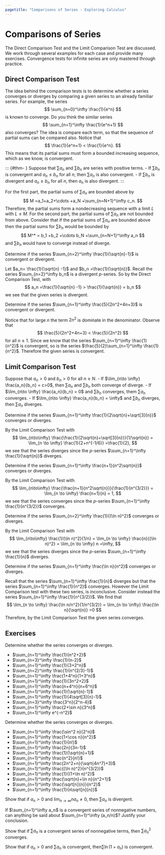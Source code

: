 ```yaml
---
pagetitle: "Comparisons of Series - Exploring Calculus"
---
```

# Comparisons of Series


The Direct Comparison Test and the Limit Comparison Test are discussed. We work through several examples for each case and provide many exercises. Convergence tests for infinite series are only mastered through practice.


## Direct Comparison Test

The idea behind the comparison tests is to determine whether a series converges or diverges by comparing a given series to an already familiar series. 
For example, the series 
$$
\sum_{n=0}^\infty \frac{1}{e^n}
$$ 
is known to converge. 
Do you think the similar series
$$
\sum_{n=1}^\infty \frac{1}{e^n+1}
$$
also converges?
The idea is compare each term, so that the sequence of partial sums can be compared also. 
Notice that 
$$
\frac{1}{e^n+1} < \frac{1}{e^n}.
$$
This means that its partial sums must form a bounded increasing sequence, which as we know, is convergent. 



::: {#thm- } \label{Direct Comparison Test}
Suppose that $\sum a_n$ and $\sum b_n$ are series with positive terms. 
 - If $\sum b_n$ is convergent and $a_n\leq b_n$ for all $n$, then $\sum a_n$ is also convergent.
- If  $\sum b_n$ is divergent and $a_n \geq b_n$ for all $n$, then $a_n$ is also divergent. 
::: 

::: {.proof }
For the first part, the partial sums of $\sum a_n$ are bounded above by 
$$
M =a_1+a_2+\cdots +a_N +\sum_{n=N+1}^\infty c_n.
$$
Therefore, the partial sums form a nondecreasing sequence with a limit $L$ with $L\leq M$.
For the second part, the partial sums of $\sum a_n$ are not bounded from above.
Consider that if the partial sums of $\sum a_n$ are bounded above then the partial sums for $\sum b_n$ would be bounded by 
$$
M^* = b_1 +b_2 +\cdots b_N +\sum_{n=N+1}^\infty a_n
$$
and $\sum b_n$ would have to converge instead of diverge. 
::: 

::: {#exm- } 
Determine if the series $\sum_{n=2}^\infty \frac{1}{\sqrt{n}-1}$ is convergent or divergent.  
::: 

::: {.solution }
Let $a_n= \frac{1}{\sqrt{n} -1}$ and $b_n =\frac{1}{\sqrt{n}}$. 
Recall the series $\sum_{n=2}^\infty b_n$ is a divergent $p$-series. 
So by the Direct Comparison Test, with 
$$
a_n =\frac{1}{\sqrt{n} -1} > \frac{1}{\sqrt{n}} = b_n
$$
we see that the given series is divergent. 
::: 

::: {#exm- } 
Determine if the series $\sum_{n=1}^\infty \frac{5}{2n^2+4n+3}$ is convergent or divergent.  
::: 

::: {.solution }
Notice that for large $n$ the term $2n^2$ is dominate in the denominator. Observe that
$$
\frac{5}{2n^2+4n+3} < \frac{5}{2n^2}
$$
for all $n\geq 1$. 
Since we know that the series $\sum_{n=1}^\infty \frac{1}{n^2}$ is convergent, so is the series $\frac{5}{2}\sum_{n=1}^\infty \frac{1}{n^2}$.
Therefore the given series is convergent. 
::: 


## Limit Comparison Test

::: {#thm- } 
Suppose that $a_n>0$ and $b_n>0$ for all $n\geq N$.
 - If $\lim_{n\to \infty} \frac{a_n}{b_n} = c>0$, then $\sum a_n$ and $\sum b_n$ both converge of diverge. 
- If $\lim_{n\to \infty} \frac{a_n}{b_n} = 0$ and $\sum b_n$ converges, them $\sum a_n$ converges. 
- If $\lim_{n\to \infty} \frac{a_n}{b_n} = \infty$ and $\sum b_n$ diverges, then $\sum a_n$ diverges. 
::: 


::: {#exm- } 
Determine if the series $\sum_{n=1}^\infty \frac{1}{2\sqrt{n}+\sqrt[3]{n}}$ converges or diverges. 
::: 

::: {.solution }
By the Limit Comparison Test with
$$
\lim_{n\to\infty} \frac{\frac{1}{2\sqrt{n}+\sqrt[3]{n}}}{1/\sqrt{n}} = \lim_{n \to \infty} \frac{1}{2+n^{-1/6}} =\frac{1}{2},
$$
we see that the series diverges since the $p$-series $\sum_{n=1}^\infty \frac{1}{\sqrt{n}}$ diverges.
::: 

::: {#exm- } 
Determine if the series $\sum_{n=1}^\infty \frac{n+1}{n^2\sqrt{n}}$ converges or diverges. 
::: 

::: {.solution }
By the Limit Comparison Test with
$$
\lim_{n\to\infty} \frac{\frac{n+1}{n^2\sqrt{n}}}{\frac{1}{n^{3/2}}} = \lim_{n \to \infty} \frac{n+1}{n} = 1, 
$$
we see that the series converges since the $p$-series $\sum_{n=1}^\infty \frac{1}{n^{3/2}}$ converges.
::: 

::: {#exm- } 
Determine if the series $\sum_{n=2}^\infty \frac{1}{(\ln n)^2}$ converges or diverges. 
::: 

::: {.solution }
By the Limit Comparison Test with
$$
\lim_{n\to\infty} \frac{1/(\ln n)^2}{1/n} = \lim_{n \to \infty} \frac{n}{(\ln n)^2} = \lim_{n \to \infty} n =\infty, 
$$
we see that the series diverges since the $p$-series $\sum_{n=1}^\infty \frac{1}{n}$ diverges.
::: 


::: {#exm- } 
Determine if the series $\sum_{n=1}^\infty \frac{\ln n}{n^2}$ converges or diverges. 
::: 

::: {.solution }
Recall that the series $\sum_{n=1}^\infty \frac{1}{n}$ diverges but that the series $\sum_{n=1}^\infty \frac{1}{n^2}$ converges. 
However the Limit Comparison test with these two series, is inconclusive. 
Consider instead the series $\sum_{n=1}^\infty \frac{1}{n^{3/2}}$.
We find that 
$$
\lim_{n \to \infty} \frac{\ln n/n^2}{1/n^{3/2}} 
= \lim_{n \to \infty} \frac{\ln n}{\sqrt{n}} 
=0
$$
Therefore, by the Limit Comparison Test the given series converges. 
::: 



## Exercises

::: {#exr- } 
Determine whether the series converges or diverges. 
 
 - $\sum_{n=1}^\infty \frac{1}{n^2+2}$
- $\sum_{n=3}^\infty \frac{1}{n-2}$
- $\sum_{n=1}^\infty \frac{1}{3+2^n}$
- $\sum_{n=2}^\infty \frac{1}{n^{2/3}-1}$
- $\sum_{n=1}^\infty \frac{1+4^n}{1+3^n}$
- $\sum_{n=1}^\infty \frac{1}{3n^2+2}$
- $\sum_{n=1}^\infty \frac{n+4^n}{n+6^n}$
- $\sum_{n=1}^\infty \frac{1}{\sqrt{n}-1}$
- $\sum_{n=1}^\infty \frac{1}{4\sqrt[3]{n}-1}$
- $\sum_{n=3}^\infty \frac{3^n}{2^n-4}$
- $\sum_{n=1}^\infty \frac{2+\sin n}{3^n}$
- $\sum_{n=1}^\infty e^{-n^2}$
 
::: 


::: {#exr- } 
Determine whether the series converges or diverges. 
 
 - $\sum_{n=1}^\infty \frac{\sin^2 n}{2^n}$
- $\sum_{n=1}^\infty \frac{1+\cos n}{n^2}$
- $\sum_{n=1}^\infty \frac{1}{n!}$
- $\sum_{n=1}^\infty \frac{2n}{3n-1}$
- $\sum_{n=1}^\infty \frac{1}{\sqrt{n}+1}$
- $\sum_{n=1}^\infty \frac{n^2}{n!}$
- $\sum_{n=1}^\infty \frac{2n^2+n}{\sqrt{4n^7}+3}$
- $\sum_{n=1}^\infty \frac{(\ln n)^2}{n^{3/2}}$
- $\sum_{n=1}^\infty \frac{1}{(1+\ln n)^2}$
- $\sum_{n=1}^\infty \frac{\sqrt{n}+\ln n}{n^2+1}$
- $\sum_{n=1}^\infty \frac{\sqrt[n]{n}}{n^2}$
- $\sum_{n=1}^\infty \frac{1}{n\sqrt[n]{n}}$
 
::: 

::: {#exr- } 
Show that if $a_n > 0$  and $\lim_{n\to \infty} n a_n \neq 0$, then $\sum a_n$ is divergent. 
::: 

::: {#exr- } 
If $\sum_{n=1}^\infty a_n$ is a convergent series of nonnegative numbers, can anything be said about $\sum_{n=1}^\infty (a_n/n)$? Justify your conclusion. 
::: 

::: {#exr- } 
Show that if $\sum a_n$ is a convergent series of nonnegative terms, then $\sum a_n^2$ converges. 
::: 

::: {#exr- } 
Show that if $a_n > 0$ and $\sum a_n$ is convergent, then$\sum \ln(1+a_n)$ is convergent. 
::: 


